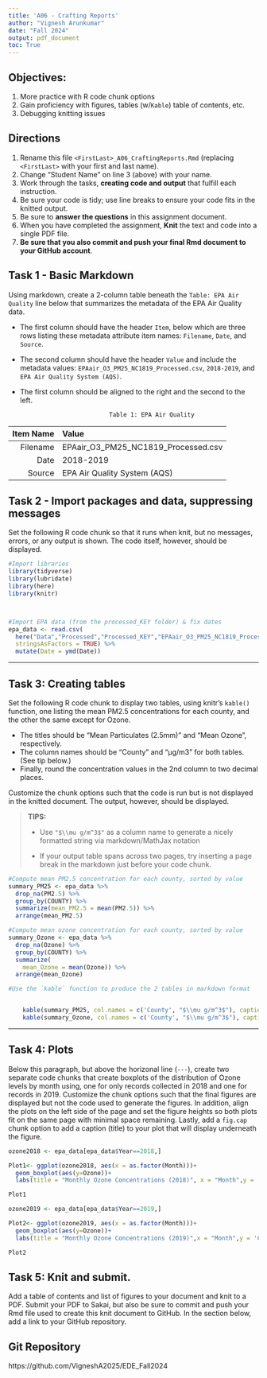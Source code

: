 ```yaml
---
title: 'A06 - Crafting Reports'
author: "Vignesh Arunkumar" 
date: "Fall 2024"
output: pdf_document
toc: True
---
```


## Objectives:

1.  More practice with R code chunk options
2.  Gain proficiency with figures, tables (w/`Kable`) table of contents, etc.
3.  Debugging knitting issues

## Directions

1.  Rename this file `<FirstLast>_A06_CraftingReports.Rmd` (replacing `<FirstLast>` with your first and last name).
2.  Change "Student Name" on line 3 (above) with your name.
3.  Work through the tasks, **creating code and output** that fulfill each instruction.
4.  Be sure your code is tidy; use line breaks to ensure your code fits in the knitted output.
5.  Be sure to **answer the questions** in this assignment document.
6.  When you have completed the assignment, **Knit** the text and code into a single PDF file.
7.  **Be sure that you also commit and push your final Rmd document to your GitHub account**.

## Task 1 - Basic Markdown

Using markdown, create a 2-column table beneath the `Table: EPA Air Quality` line below that summarizes the metadata of the EPA Air Quality data.

- The first column should have the header `Item`, below which are three rows listing these metadata attribute item names: `Filename`, `Date`, and `Source`.

- The second column should have the header `Value` and include the metadata values: `EPAair_O3_PM25_NC1819_Processed.csv`, `2018-2019`, and `EPA Air Quality System (AQS)`.

- The first column should be aligned to the right and the second to the left.


                               Table 1: EPA Air Quality


| Item Name | Value |
|---:|:---|
|Filename|EPAair_O3_PM25_NC1819_Processed.csv|
|Date|2018-2019|
|Source|EPA Air Quality System (AQS)|


## Task 2 - Import packages and data, suppressing messages

Set the following R code chunk so that it runs when knit, but no messages, errors, or any output is shown. The code itself, however, should be displayed.

```r
#Import libraries
library(tidyverse)
library(lubridate)
library(here)
library(knitr)



#Import EPA data (from the processed_KEY folder) & fix dates
epa_data <- read.csv(
  here("Data","Processed","Processed_KEY","EPAair_O3_PM25_NC1819_Processed.csv"),
  stringsAsFactors = TRUE) %>% 
  mutate(Date = ymd(Date))

```

---

## Task 3: Creating tables

Set the following R code chunk to display two tables, using knitr's `kable()` function, one listing the mean PM2.5 concentrations for each county, and the other the same except for Ozone. 

-   The titles should be "Mean Particulates (2.5mm)" and "Mean Ozone", respectively. 
-   The column names should be "County" and "µg/m3" for both tables. (See tip below.)
-   Finally, round the concentration values in the 2nd column to two decimal places.

Customize the chunk options such that the code is run but is not displayed in the knitted document. The output, however, should be displayed.

> **TIPS:**
>
> -   Use `"$\\mu g/m^3$"` as a column name to generate a nicely formatted string via markdown/MathJax notation
>
> -   If your output table spans across two pages, try inserting a page break in the markdown just before your code chunk.


```r
#Compute mean PM2.5 concentration for each county, sorted by value
summary_PM25 <- epa_data %>% 
  drop_na(PM2.5) %>% 
  group_by(COUNTY) %>% 
  summarize(mean_PM2.5 = mean(PM2.5)) %>% 
  arrange(mean_PM2.5)

#Compute mean ozone concentration for each county, sorted by value
summary_Ozone <- epa_data %>% 
  drop_na(Ozone) %>% 
  group_by(COUNTY) %>% 
  summarize(
    mean_Ozone = mean(Ozone)) %>% 
  arrange(mean_Ozone)

#Use the `kable` function to produce the 2 tables in markdown format


    kable(summary_PM25, col.names = c('County', "$\\mu g/m^3$"), caption = "Mean Particulates (2.5mm)", digits = 2)
    kable(summary_Ozone, col.names = c('County', "$\\mu g/m^3$"), caption = "Mean Ozone", digits = 2)
```

---

## Task 4: Plots

Below this paragraph, but above the horizonal line (`---`), create two separate code chunks that create boxplots of the distribution of Ozone levels by month using, one for only records collected in 2018 and one for records in 2019. Customize the chunk options such that the final figures are displayed but not the code used to generate the figures. In addition, align the plots on the left side of the page and set the figure heights so both plots fit on the same page with minimal space remaining. Lastly, add a `fig.cap` chunk option to add a caption (title) to your plot that will display underneath the figure.

\newpage

```r
ozone2018 <- epa_data[epa_data$Year==2018,]

Plot1<- ggplot(ozone2018, aes(x = as.factor(Month)))+
  geom_boxplot(aes(y=Ozone))+
  labs(title = "Monthly Ozone Concentrations (2018)", x = "Month",y = 'Concentrations (ug/m^3)')

Plot1
```

```r
ozone2019 <- epa_data[epa_data$Year==2019,]

Plot2<- ggplot(ozone2019, aes(x = as.factor(Month)))+
  geom_boxplot(aes(y=Ozone))+
  labs(title = "Monthly Ozone Concentrations (2019)",x = "Month",y = 'Concentrations(ug/m^3)')

Plot2
```




\newpage

## Task 5: Knit and submit.

Add a table of contents and list of figures to your document and knit to a PDF. Submit your PDF to Sakai, but also be sure to commit and push your Rmd file used to create this knit document to GitHub. In the section below, add a link to your GitHub repository.

## Git Repository
https://github.com/VigneshA2025/EDE_Fall2024

